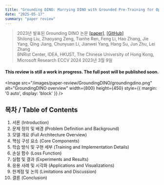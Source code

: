 ```yaml
---
title: "Grounding DINO: Marrying DINO with Grounded Pre-Training for Open-Set Object Detection"
date: "2025-05-17"
summary: "paper review"
---
```


> 2023년 발표된 Grounding DINO 논문 
> [[paper]](https://arxiv.org/abs/2303.05499), [[GitHub]](https://github.com/IDEA-Research/GroundingDINO?tab=readme-ov-file)  
> Shilong Liu, Zhaoyang Zeng, Tianhe Ren, Feng Li, Hao Zhang, Jie Yang, Qing Jiang, Chunyuan Li, Jianwei Yang, Hang Su, Jun Zhu, Lei Zhang  
> BNRist Center, IDEA, HKUST, The Chinese University of Hong Kong, Microsoft Research 
> ECCV 2024
> 2023년 3월 9일  


#### This review is still a work in progress. The full post will be published soon.

<Image
  src="/images/paper-review/GroundingDINO/groundingdino.png"
  alt="GroundingDINO overview"
  width={800}
  height={450}
  style={{ margin: '0 auto', display: 'block' }}
/>

## 목차 / Table of Contents

1. 서론 (Introduction)  
2. 문제 정의 및 배경 (Problem Definition and Background)  
3. 모델 개요  (Full Architecture Overview)  
4. 핵심 구성 요소  (Core Components)  
5. 학습 방식 및 구현 세부 (Training and Implementation Details)  
6. 손실 함수 (Loss Function)  
7. 실험 및 결과 (Experiments and Results)  
8. 응용 사례 및 시각화 (Applications and Visualizations)  
9. 한계점 및 논의 (Limitations and Discussion)  
10. 결론 (Conclusion)  